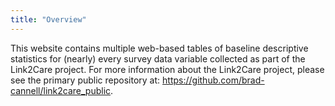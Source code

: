 ```yaml
---
title: "Overview"
---
```


This website contains multiple web-based tables of baseline descriptive statistics for (nearly) every survey data variable collected as part of the Link2Care project. For more information about the Link2Care project, please see the primary public repository at: <https://github.com/brad-cannell/link2care_public>.
